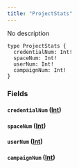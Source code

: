 ```yaml
---
title: "ProjectStats"
---
```


No description

```
type ProjectStats {
  credentialNum: Int!
  spaceNum: Int!
  userNum: Int!
  campaignNum: Int!
}

```

### Fields[](#fields "Direct link to heading")

#### `credentialNum` ([Int](/developer/graphql-api/references/scalars/int))[](#credentialnum-int "Direct link to heading")

#### `spaceNum` ([Int](/developer/graphql-api/references/scalars/int))[](#spacenum-int "Direct link to heading")

#### `userNum` ([Int](/developer/graphql-api/references/scalars/int))[](#usernum-int "Direct link to heading")

#### `campaignNum` ([Int](/developer/graphql-api/references/scalars/int))[](#campaignnum-int "Direct link to heading")